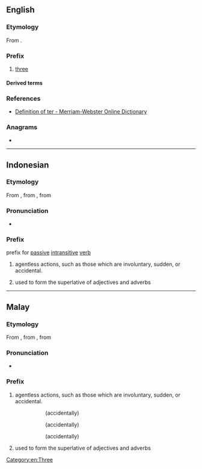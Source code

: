 {{also|ter|TER|tér|têr|ţer|-ter|Appendix:Variations of "ter"}}
==English==

===Etymology===
From {{etyl|la|en}} {{m|la|ter||three times}}.

===Prefix===
{{en-prefix}}

# [[three]]

====Derived terms====
{{prefixsee|en}}

===References===
* [http://m-w.com/dictionary/ter- Definition of ter - Merriam-Webster Online Dictionary]

===Anagrams===
* {{anagrams|en|a=ert|ERT|Ret.|ert|ret}}

[[Category:en:Three]]

----

==Indonesian==

===Etymology===
From {{etyl|poz-mly-pro|id}} {{m|poz-mly-pro|*tAr-}}, from {{etyl|poz-pro|id}} {{m|poz-pro|*taʀ-}}, from {{etyl|map-pro|id}} {{m|map-pro|*taʀ-}}

===Pronunciation===
* {{IPA|id|/tə(r)/}}

===Prefix===
{{head|id|prefix}}
prefix for [[passive]] [[intransitive]] [[verb]]
# agentless actions, such as those which are involuntary, sudden, or accidental.
#: {{prefixusex|id|tidur|t1=sleep|tertidur|t2='''(accidentally)''' {{l|en|slept}}}}
#: {{prefixusex|id|jatuh|t1=fall|terjatuh|t2='''(suddenly)''' {{l|en|fall}}}}
# used to form the superlative of adjectives and adverbs
#: {{prefixusex|id|besar|t1=big|terbesar|t2=big'''est'''}}
#: {{prefixusex|id|panjang|t1=long|terpanjang|t2=long'''est'''}}

----

==Malay==

===Etymology===
From {{etyl|poz-mly-pro|ms}} {{m|poz-mly-pro|*tAr-}}, from {{etyl|poz-pro|ms}} {{m|poz-pro|*taʀ-}}, from {{etyl|map-pro|ms}} {{m|map-pro|*taʀ-}}

===Pronunciation===
* {{IPA|ms|/tə(r)/}}

===Prefix===
{{head|ms|prefix}}

# agentless actions, such as those which are involuntary, sudden, or accidental.
#: {{l|ms|terbaling}}
#:: (accidentally) {{l|en|threw}}
#: {{l|ms|tertidur}}
#:: (accidentally) {{l|en|slept}}
#: {{l|ms|terberi}}
#:: (accidentally) {{l|en|gave}}
# used to form the superlative of adjectives and adverbs
#: {{l|ms|terbesar|'''ter'''besar}}
#:: {{l|en|biggest|big'''est'''}}
#: {{l|ms|terpanjang|'''ter'''panjang}}
#:: {{l|en|longest|long'''est'''}}
#: {{l|ms|tercantik|'''ter'''cantik}}
#:: {{l|en|most beautiful|'''most''' beautiful}}
